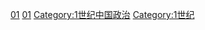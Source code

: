 [[Category:各世纪年号|01]]
[[Category:各世纪中国年号|01]]
[[Category:1世纪中国政治|Category:1世纪中国政治]]
[[Category:1世纪|Category:1世纪]]